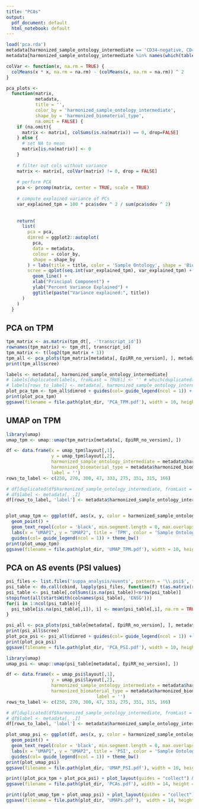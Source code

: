 ```yaml
---
title: "PCAs"
output: 
  pdf_document: default
  html_notebook: default
---
```


```r
load('pca.rda')
metadata[harmonized_sample_ontology_intermediate == 'CD34-negative, CD41-positive, CD42-positive megakaryocyte cell', harmonized_sample_ontology_intermediate := 'CD34-negative, CD41-positive\nCD42-positive megakaryocyte cell']
metadata[harmonized_sample_ontology_intermediate %in% names(which(table(harmonized_sample_ontology_intermediate) < 5)), harmonized_sample_ontology_intermediate := 'other']
```

```r
colVar <- function(x, na.rm = TRUE) {
  colMeans(x * x, na.rm = na.rm) - (colMeans(x, na.rm = na.rm)) ^ 2
}

pca_plots <-
  function(matrix,
           metadata,
           title = '',
           color_by = 'harmonized_sample_ontology_intermediate',
           shape_by = 'harmonized_biomaterial_type',
           na.omit = FALSE) {
    if (na.omit){
      matrix <- matrix[, colSums(is.na(matrix)) == 0, drop=FALSE]
    } else {
      # set NA to mean
      matrix[is.na(matrix)] <- 0
    }
    
    # filter out cols without variance
    matrix <- matrix[, colVar(matrix) != 0, drop = FALSE]
    
    # perform PCA
    pca <- prcomp(matrix, center = TRUE, scale = TRUE)
    
    # compute explained variance of PCs
    var_explained_tpm = 100 * pca$sdev ^ 2 / sum(pca$sdev ^ 2)
    
    
    return(
      list(
        pca = pca,
        dimred = ggplot2::autoplot(
          pca,
          data = metadata,
          colour = color_by,
          shape = shape_by
        ) + labs(title = title, color = 'Sample Ontology', shape = 'Biomaterial Type') + theme_bw(),
        scree = qplot(seq.int(var_explained_tpm), var_explained_tpm) +
          geom_line() +
          xlab("Principal Component") +
          ylab("Percent Variance Explained") +
          ggtitle(paste("Variance explained:", title))
      )
    )
  }
```
## PCA on TPM

```r
tpm_matrix <- as.matrix(tpm_dt[, -'transcript_id'])
rownames(tpm_matrix) <- tpm_dt[, transcript_id]
tpm_matrix <- t(log2(tpm_matrix + 1))
tpm_all <- pca_plots(tpm_matrix[metadata[, EpiRR_no_version], ], metadata, 'TPM')
print(tpm_all$scree)

labels <- metadata[, harmonized_sample_ontology_intermediate]
# labels[duplicated(labels, fromLast = TRUE)] <- '' # which(duplicated(labels, fromLast = TRUE))
# labels[rows_to_label] <- metadata[, harmonized_sample_ontology_intermediate][rows_to_label]
plot_pca_tpm <- tpm_all$dimred + guides(col= guide_legend(ncol = 1)) + geom_text_repel(aes(label = labels), min.segment.length = 0, max.overlaps = 5, force = 5)
print(plot_pca_tpm)
ggsave(filename = file.path(plot_dir, 'PCA_TPM.pdf'), width = 10, height = 7)
```

## UMAP on TPM

```r
library(umap)
umap_tpm <- umap::umap(tpm_matrix[metadata[, EpiRR_no_version], ])

df <- data.frame(x = umap_tpm$layout[,1],
                 y = umap_tpm$layout[,2],
                 harmonized_sample_ontology_intermediate = metadata$harmonized_sample_ontology_intermediate,
                 harmonized_biomaterial_type = metadata$harmonized_biomaterial_type,
                 label = '')
rows_to_label <- c(250, 270, 300, 47, 333, 275, 351, 315, 166)

# df[duplicated(df$harmonized_sample_ontology_intermediate, fromLast = TRUE), 'label'] <- ''# which(duplicated(df$harmonized_sample_ontology_intermediate, fromLast = TRUE))#''
# df$label <- metadata[, .I]
df[rows_to_label, 'label'] <- metadata$harmonized_sample_ontology_intermediate[rows_to_label]


plot_umap_tpm <- ggplot(df, aes(x, y, color = harmonized_sample_ontology_intermediate, shape = harmonized_biomaterial_type, label=label)) +
  geom_point() +
  geom_text_repel(color = 'black', min.segment.length = 0, max.overlaps = 50, force = 5) +
  labs(x = "UMAP1", y = "UMAP2", title = 'TPM', color = 'Sample Ontology', shape = 'Biomaterial Type') +
  guides(col= guide_legend(ncol = 1)) + theme_bw()
print(plot_umap_tpm)
ggsave(filename = file.path(plot_dir, 'UMAP_TPM.pdf'), width = 10, height = 7)
```

<!-- ## PCA on Isoform Usage -->

<!-- ```{r, fig.height=7, fig.width=12} -->
<!-- isoform_usages <- t(as.matrix(read.table('suppa_analysis/all_isoform.psi', header=TRUE, sep="\t"))) -->

<!-- pca_plots(isoform_usages, metadata, 'IU w/ outliers') -->
<!-- ``` -->

<!-- ```{r, fig.height=7, fig.width=12} -->
<!-- pca_plots(isoform_usages[metadata_filtered[, EpiRR_no_version],], metadata_filtered, 'IU w/o outliers') -->
<!-- ``` -->

## PCA on AS events (PSI values)

```r
psi_files <- list.files('suppa_analysis/events', pattern = '\\.psi$', full.names = TRUE)
psi_table <- do.call(cbind, lapply(psi_files, function(f) t(as.matrix(read.table(f, header=TRUE, sep="\t")))))
psi_table <- psi_table[,colSums(is.na(psi_table))<nrow(psi_table)]
stopifnot(all(startsWith(colnames(psi_table), 'ENSG')))
for(i in 1:ncol(psi_table)){
  psi_table[is.na(psi_table[,i]), i] <- mean(psi_table[,i], na.rm = TRUE)
}
```

```r
psi_all <- pca_plots(psi_table[metadata[, EpiRR_no_version], ], metadata, 'PSI')
print(psi_all$scree)
plot_pca_psi <- psi_all$dimred + guides(col= guide_legend(ncol = 1)) + geom_text_repel(aes(label = labels), min.segment.length = 0, max.overlaps = 5, force = 5)
print(plot_pca_psi)
ggsave(filename = file.path(plot_dir, 'PCA_PSI.pdf'), width = 10, height = 7)
```

```r
library(umap)
umap_psi <- umap::umap(psi_table[metadata[, EpiRR_no_version], ])

df <- data.frame(x = umap_psi$layout[,1],
                 y = umap_psi$layout[,2],
                 harmonized_sample_ontology_intermediate = metadata$harmonized_sample_ontology_intermediate,
                 harmonized_biomaterial_type = metadata$harmonized_biomaterial_type,
                                  label = '')
rows_to_label <- c(250, 270, 300, 47, 333, 275, 351, 315, 166)

# df[duplicated(df$harmonized_sample_ontology_intermediate, fromLast = TRUE), 'label'] <- ''# which(duplicated(df$harmonized_sample_ontology_intermediate, fromLast = TRUE))#''
# df$label <- metadata[, .I]
df[rows_to_label, 'label'] <- metadata$harmonized_sample_ontology_intermediate[rows_to_label]

plot_umap_psi <- ggplot(df, aes(x, y, color = harmonized_sample_ontology_intermediate, shape = harmonized_biomaterial_type, label=label)) +
  geom_point() +
  geom_text_repel(color = 'black', min.segment.length = 0, max.overlaps = 9999) +
  labs(x = "UMAP1", y = "UMAP2", title = 'PSI', color = 'Sample Ontology', shape = 'Biomaterial Type') +
  guides(col= guide_legend(ncol = 1)) + theme_bw()
print(plot_umap_psi)
ggsave(filename = file.path(plot_dir, 'UMAP_PSI.pdf'), width = 10, height = 7)
```

```r
print((plot_pca_tpm + plot_pca_psi) + plot_layout(guides = "collect") & theme(legend.position = 'bottom')& guides(col= guide_legend(nrow = 4), shape = guide_legend(nrow = 4)))
ggsave(filename = file.path(plot_dir, 'PCAs.pdf'), width = 14, height = 8)
```

```r
print((plot_umap_tpm + plot_umap_psi) + plot_layout(guides = "collect") & theme(legend.position = 'bottom')& guides(col= guide_legend(nrow = 4), shape = guide_legend(nrow = 4)))
ggsave(filename = file.path(plot_dir, 'UMAPs.pdf'),  width = 14, height = 8)
```

